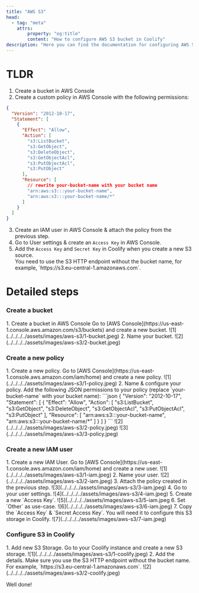 ```yaml
---
title: "AWS S3"
head:
  - tag: "meta"
    attrs:
        property: "og:title"
        content: "How to configure AWS S3 bucket in Coolify"
description: "Here you can find the documentation for configuring AWS S3 bucket in Coolify."
---
```



# TLDR

1. Create a bucket in AWS Console
2. Create a custom policy in AWS Console with the following permissions:

```json
{
  "Version": "2012-10-17",
  "Statement": [
    {
      "Effect": "Allow",
      "Action": [
        "s3:ListBucket",
        "s3:GetObject",
        "s3:DeleteObject",
        "s3:GetObjectAcl",
        "s3:PutObjectAcl",
        "s3:PutObject"
      ],
      "Resource": [
        // rewrite your-bucket-name with your bucket name
        "arn:aws:s3:::your-bucket-name",
        "arn:aws:s3:::your-bucket-name/*"
      ]
    }
  ]
}
```

3. Create an IAM user in AWS Console & attach the policy from the previous step.
4. Go to User settings & create an `Access Key` in AWS Console.
5. Add the `Access Key` and `Secret Key` in Coolify when you create a new S3 source.
   <Aside type="tip">
     You need to use the S3 HTTP endpoint without the bucket name, for example,
     `https://s3.eu-central-1.amazonaws.com`.
   </Aside>

# Detailed steps

### Create a bucket

<Steps>
1. Create a bucket in AWS Console
    Go to [AWS Console](https://us-east-1.console.aws.amazon.com/s3/buckets) and
    create a new bucket. ![1](../../../../assets/images/aws-s3/1-bucket.jpeg)
2. Name your bucket.
  ![2](../../../../assets/images/aws-s3/2-bucket.jpeg)
</Steps>

### Create a new policy

<Steps>
1. Create a new policy.
    Go to [AWS Console](https://us-east-1.console.aws.amazon.com/iam/home) and create a new policy.
     ![1](../../../../assets/images/aws-s3/1-policy.jpeg)
2. Name & configure your policy.
    Add the following JSON permissions to your policy (replace `your-bucket-name` with your bucket name):
    ```json
    {
      "Version": "2012-10-17",
      "Statement": [
        {
          "Effect": "Allow",
          "Action": [
            "s3:ListBucket",
            "s3:GetObject",
            "s3:DeleteObject",
            "s3:GetObjectAcl",
            "s3:PutObjectAcl",
            "s3:PutObject"
          ],
          "Resource": [
            "arn:aws:s3:::your-bucket-name",
            "arn:aws:s3:::your-bucket-name/*"
          ]
        }
      ]
    }
    ```
        ![2](../../../../assets/images/aws-s3/2-policy.jpeg)
        ![3](../../../../assets/images/aws-s3/3-policy.jpeg)
</Steps>

### Create a new IAM user

<Steps>
1. Create a new IAM User.
    Go to [AWS Console](https://us-east-1.console.aws.amazon.com/iam/home) and
    create a new user. ![1](../../../../assets/images/aws-s3/1-iam.jpeg)
2. Name your user.
    ![2](../../../../assets/images/aws-s3/2-iam.jpeg)
3. Attach the policy created in the previous step.
    ![3](../../../../assets/images/aws-s3/3-iam.jpeg)
4. Go to your user settings.
    ![4](../../../../assets/images/aws-s3/4-iam.jpeg)
5. Create a new `Access Key`.
    ![5](../../../../assets/images/aws-s3/5-iam.jpeg
6. Set `Other` as use-case.
    ![6](../../../../assets/images/aws-s3/6-iam.jpeg)
7. Copy the `Access Key` & `Secret Access Key`.
    You will need it to configure this S3 storage in Coolify.
    ![7](../../../../assets/images/aws-s3/7-iam.jpeg)
</Steps>

### Configure S3 in Coolify

<Steps>
1. Add new S3 Storage.
    Go to your Coolify instance and create a new S3 storage.
    ![1](../../../../assets/images/aws-s3/1-coolify.jpeg)
2. Add the details.
    Make sure you use the S3 HTTP endpoint without the bucket name. For example,
    `https://s3.eu-central-1.amazonaws.com`. ![2](../../../../assets/images/aws-s3/2-coolify.jpeg)
</Steps>

Well done!
